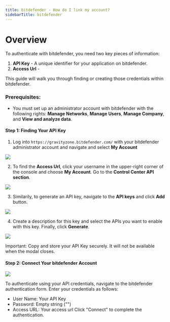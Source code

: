 ```yaml
---
title: bitdefender - How do I link my account?
sidebarTitle: bitdefender
---
```



# Overview

To authenticate with bitdefender, you need two key pieces of information:
1. **API Key** - A unique identifier for your application on bitdefender.
2. **Access Url** - 


This guide will walk you through finding or creating those credentials within bitdefender.


### Prerequisites:

- You must set up an administrator account with bitdefender with the following rights: **Manage Networks**, **Manage Users**, **Manage Company**, and **View and analyze data**.


#### Step 1: Finding Your API Key
1. Log into `https://gravityzone.bitdefender.com/` with your bitdefender administrator account and navigate and select **My Account** 

<img src="/integrations/all/bitdefender/bitdefender-1.png" />


2. To find the **Access Url**, click your username in the upper-right corner of the console and choose **My Account**. Go to the **Control Center API section**.

<img src="/integrations/all/bitdefender/bitdefender-4.png" />


3. Similarily, to generate an API key, navigate to the **API keys** and click **Add** button.

<img src="/integrations/all/bitdefender/bitdefender-2.png" />


4. Create a description for this key and select the  APIs you want to enable with this key. Finally, click **Generate**.

<img src="/integrations/all/bitdefender/bitdefender-3.png" />

Important: Copy and store your API Key securely. It will not be available when the modal closes.


#### Step 2: Connect Your bitdefender Account

<img src="/integrations/all/bitdefender/nango_connect_ui.png" />

To authenticate using your API credentials, navigate to the bitdefender authentication form.
Enter your credentials as follows:
- User Name: Your API Key
- Password: Empty string ("")
- Access URL: Your access url
Click "Connect" to complete the authentication.
